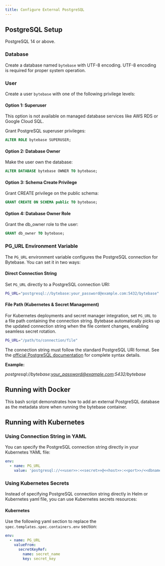 ```yaml
---
title: Configure External PostgreSQL
---
```



## PostgreSQL Setup

PostgreSQL 14 or above.

### Database

Create a database named `bytebase` with UTF-8 encoding. UTF-8 encoding is required for proper system operation.

### User

Create a user `bytebase` with one of the following privilege levels:

#### Option 1: Superuser
<Note>
This option is not available on managed database services like AWS RDS or Google Cloud SQL.
</Note>

Grant PostgreSQL superuser privileges:
```sql
ALTER ROLE bytebase SUPERUSER;
```

#### Option 2: Database Owner
Make the user own the database:
```sql
ALTER DATABASE bytebase OWNER TO bytebase;
```

#### Option 3: Schema Create Privilege
Grant CREATE privilege on the public schema:
```sql
GRANT CREATE ON SCHEMA public TO bytebase;
```

#### Option 4: Database Owner Role
Grant the db_owner role to the user:
```sql
GRANT db_owner TO bytebase;
```

### PG_URL Environment Variable

The `PG_URL` environment variable configures the PostgreSQL connection for Bytebase. You can set it in two ways:

#### Direct Connection String
Set `PG_URL` directly to a PostgreSQL connection URI:
```bash
PG_URL="postgresql://bytebase:your_password@example.com:5432/bytebase"
```

#### File Path (Kubernetes & Secret Management)
For Kubernetes deployments and secret manager integration, set `PG_URL` to a file path containing the connection string. Bytebase automatically picks up the updated connection string when the file content changes, enabling seamless secret rotation.
```bash
PG_URL="/path/to/connection/file"
```

The connection string must follow the standard PostgreSQL URI format. See the [official PostgreSQL documentation](https://www.postgresql.org/docs/current/libpq-connect.html#LIBPQ-CONNSTRING-URIS) for complete syntax details.

**Example:**

_postgresql://bytebase:your_password@example.com:5432/bytebase_

## Running with Docker

This bash script demonstrates how to add an external PostgreSQL database as the metadata store when running the bytebase container.

<TerminalDockerRunPgUrl />

## Running with Kubernetes

### Using Connection String in YAML

You can specify the PostgreSQL connection string directly in your Kubernetes YAML file:

```yaml
env:
  - name: PG_URL
    value: 'postgresql://<<user>>:<<secret>>@<<host>>:<<port>>/<<dbname>>'
```

### Using Kubernetes Secrets

Instead of specifying PostgreSQL connection string directly in Helm or Kubernetes yaml file, you can use Kubernetes secrets resources:

#### Kubernetes

Use the following yaml section to replace the `spec.templates.spec.containers.env` section:

```yaml
env:
  - name: PG_URL
    valueFrom:
      secretKeyRef:
        name: secret_name
        key: secret_key
```

